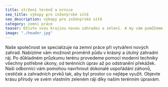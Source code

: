 ```yaml
---
title: stržení terénů a ornice 
seo_title: výkopy pro inženýrské sítě
seo_description: výkopy pro inženýrské sítě
category: zemní práce
teaser: Oživte svou krajinu novou zahradou a zelení. A my vám pomůžeme připravit místo pro výsadbu zeleně. Proměňte přírodu ve svůj vlastní zelený ráj.
image: "./header.jpg"
---
```

<p>
Naše společnost se specializuje na zemní práce při vytváření nových zahrad. Nabízíme vám možnost proměnit půdu v krásný a útulný zahradní ráj. Po důkladném průzkumu terénu provedeme pomocí moderní techniky všechny potřebné úkony, od terénních úprav až po odstranění překážek. Naši odborníci vám pomohou navrhnout dokonalé uspořádání záhonů, cestiček a zahradních prvků tak, aby byl prostor co nejlépe využit. Objevte krásu přírody ve svém vlastním zeleném ráji díky našim terénním úpravám.
</p>